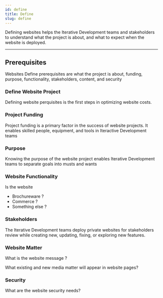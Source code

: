 ```yaml
---
id: define
title: Define
slug: define
---
```


Defining websites helps the Iterative Development teams and stakeholders to understand what the project is about, and what to expect when the website is deployed.

---

## Prerequisites

Websites Define prerequisites are what the project is about, funding, purpose, functionality, stakeholders, content, and security

### Define Website Project

Defining website perquisites is the first steps in optimizing website costs. 

### Project Funding 

Project funding is a primary factor in the success of website projects. It enables skilled people, equipment, and tools in Iteractive Development teams

	
### Purpose

Knowing the purpose of the website project enables Iterative Development teams to  separate goals into musts and wants

### Website	Functionality

Is the website
- Brochureware ?
- Commerce ?
- Something else ?

### Stakeholders

The Iterative Development teams deploy private websites for stakeholders review while creating new, updating, fixing, or exploring new features.

### Website Matter

What is the website message ?

What existing and new media matter will appear in website pages?
	    
### Security

What are the website security needs?

